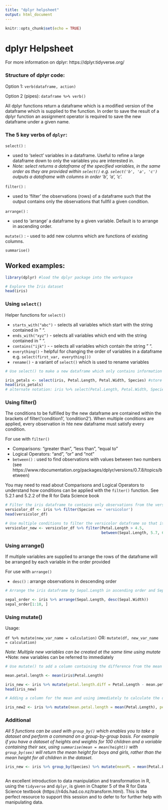 ```yaml
---
title: "dplyr helpsheet"
output: html_document
---
```


```r
knitr::opts_chunk$set(echo = TRUE)
```

# dplyr Helpsheet


For more information on dplyr: https://dplyr.tidyverse.org/


### Structure of dplyr code:


Option 1:
`verb(dataframe, action)`

Option 2 (pipes):
`dataframe %>% verb()`

All dplyr functions return a dataframe which is a modified version of the dataframe which is supplied to the function. In order to save the result of a dplyr function an assignment operator is required to save the new dataframe under a given name. 


### The 5 key verbs of `dplyr`:

`select()` :  

- used to 'select' variables in a dataframe. Useful to refine a large dataframe down to only the variables you are interested in.   
- *Note: select returns a dataframe of the specified variables, in the same order as they are provided within `select()` e.g. `select('b', 'a', 'c')` outputs a dataframe with columns in order 'b', 'a', 'c'.*  

`filter()` :

- used to 'filter' the observations (rows) of a dataframe such that the output contains only the observations that fullfil a given condition. 

`arrange()` :  

- used to 'arrange' a dataframe by a given variable. Default is to arrange in ascending order. 

`mutate()`  : 
- used to add new columns which are functions of existing columns. 

`summarise()`


## Worked examples:

```r

library(dplyr) #load the dplyr package into the workspace

# Explore the Iris dataset
head(iris)

```

### Using `select()`

Helper functions for `select()`

- `starts_with("abc")` - selects all variables which start with the string contained in " ".
- `ends_with("xyz")` - selects all variables which end with the string contained in " ".
- `contains("ijk")` - - selects all variables which contain the string " ".
- `everything()` - helpful for changing the order of variables in a dataframe e.g. `select(first_var, everything())`
- `rename()` - a variant of `select()` which is used to rename variables

```r
# Use select() to make a new dataframe which only contains information about the species and petal length and width. 

iris_petals <- select(iris, Petal.Length, Petal.Width, Species) #store the dataframe in your workplace as 'iris_petals'
head(iris_petals)
# alternate notation: iris %>% select(Petal.Length, Petal.Width, Species)
```



### Using filter()

The conditions to be fulfilled by the new dataframe are contained within the brackets of filter('condition1', 'condition2'). When multiple conditions are applied, every observation in hte new dataframe must satisfy every condition. 

For use with `filter()`

- Comparisons: "greater than", "less than", "equal to"
- Logical Operators: "and", "or" and "not"
- `between()` : used to find observations with values between two numbers (see https://www.rdocumentation.org/packages/dplyr/versions/0.7.8/topics/between)

You may need to read about Comparisons and Logical Operators to understand how conditions can be applied with the `filter()` function. See 5.2.1 and 5.2.2 of the R for Data Science book 

```r

# Filter the iris dataframe to contains only observations from the versicolor species
versicolor_df <- iris %>% filter(Species == 'versicolor')
head(versicolor_df)

# Use multiple conditions to filter the versicolor dataframe so that it only shows observations which has a petal length greater than 4.5 and a sepal length between 5.7 and 6.7
versicolor_new <- versicolor_df %>% filter(Petal.Length > 4.5, 
                                           between(Sepal.Length, 5.7, 6.7))
```


### Using arrange()

If multiple variables are supplied to arrange the rows of the dataframe will be arranged by each variable in the order provided

For use with `arrange()`

- `desc()` : arrange observations in descending order

```r

# Arrange the iris dataframe by Sepal.Length in ascending order and Sepal.Width in descending order

sepal_order <- iris %>% arrange(Sepal.Length, desc(Sepal.Width))
sepal_order[1:10, ]
```


### Using mutate()

Usage: 

`df %>% mutate(new_var_name = calculation)`  OR:  `mutate(df, new_var_name = calculation)`

*Note: Multiple new variables can be created at the same time using mutate*
*Note: new variables can be referred to immediately


```r

# Use mutate() to add a column containing the difference from the mean of each observation in Petal.Length

mean.petal.length <- mean(iris$Petal.Length)

iris_new <- iris %>% mutate(petal.length.diff = Petal.Length - mean.petal.length)
head(iris_new)

# Adding a column for the mean and using immediately to calculate the difference:

iris_new2 <- iris %>% mutate(mean.petal.length = mean(Petal.Length), petal.length.diff = Petal.Length - mean.petal.length)

```


### Additional


*All 5 functions can be used with `group_by()` which enables you to take a dataset and perform a command on a group-by-group basis. For example if you have a dataset of heights and weights for 100 children and a variable containing their sex, using `summarise(mean = mean(height))` with `group_by(sex)` will return the mean height for boys and girls, rather than the mean height for all children in the dataset. *

```r
iris_new <- iris %>% group_by(Species) %>% mutate(meanPL = mean(Petal.Length), diff_PL = meanPL - Petal.Length)



```


An excellent introduction to data manipulation and transformation in R, using the `tidyverse` and `dplyr`, is given in Chapter 5 of the R for Data Science textbook (https://r4ds.had.co.nz/transform.html). This is the perfect resource to support this session and to defer to for further help with manipulating data.  

